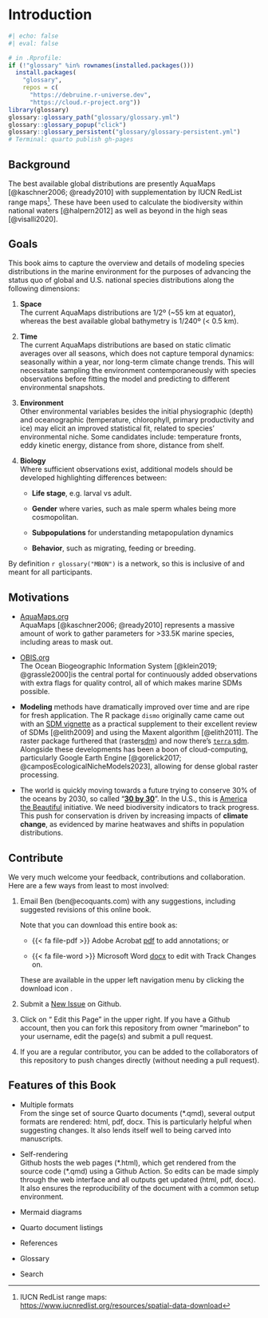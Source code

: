 # Introduction

```r
#| echo: false
#| eval: false

# in .Rprofile:
if (!"glossary" %in% rownames(installed.packages()))
  install.packages(
    "glossary",
    repos = c(
      "https://debruine.r-universe.dev",
      "https://cloud.r-project.org"))
library(glossary)
glossary::glossary_path("glossary/glossary.yml")
glossary::glossary_popup("click")
glossary::glossary_persistent("glossary/glossary-persistent.yml")
# Terminal: quarto publish gh-pages
```

## Background

The best available global distributions are presently AquaMaps [@kaschner2006; @ready2010] with supplementation by IUCN RedList range maps[^index-1]. These have been used to calculate the biodiversity within national waters [@halpern2012] as well as beyond in the high seas [@visalli2020].

[^index-1]: IUCN RedList range maps: <https://www.iucnredlist.org/resources/spatial-data-download>

## Goals

This book aims to capture the overview and details of modeling species distributions in the marine environment for the purposes of advancing the status quo of global and U.S. national species distributions along the following dimensions:

1.  **Space**\
    The current AquaMaps distributions are ${1}/{2}$º (\~55 km at equator), whereas the best available global bathymetry is ${1}/{240}$º (\< 0.5 km).

2.  **Time**\
    The current AquaMaps distributions are based on static climatic averages over all seasons, which does not capture temporal dynamics: seasonally within a year, nor long-term climate change trends. This will necessitate sampling the environment contemporaneously with species observations before fitting the model and predicting to different environmental snapshots.

3.  **Environment**\
    Other environmental variables besides the initial physiographic (depth) and oceanographic (temperature, chlorophyll, primary productivity and ice) may elicit an improved statistical fit, related to species' environmental niche. Some candidates include: temperature fronts, eddy kinetic energy, distance from shore, distance from shelf.

4.  **Biology**\
    Where sufficient observations exist, additional models should be developed highlighting differences between:

    -   **Life stage**, e.g. larval vs adult.

    -   **Gender** where varies, such as male sperm whales being more cosmopolitan.

    -   **Subpopulations** for understanding metapopulation dynamics

    -   **Behavior**, such as migrating, feeding or breeding.

By definition `r glossary("MBON")` is a network, so this is inclusive of and meant for all participants.

## Motivations

-   [AquaMaps.org](https://aquamaps.org/)\
    AquaMaps [@kaschner2006; @ready2010] represents a massive amount of work to gather parameters for \>33.5K marine species, including areas to mask out.

-   [OBIS.org](OBIS.org)\
    The Ocean Biogeographic Information System [@klein2019; @grassle2000]is the central portal for continuously added observations with extra flags for quality control, all of which makes marine SDMs possible.

-   **Modeling** methods have dramatically improved over time and are ripe for fresh application. The R package `dismo` originally came came out with an [SDM vignette](https://cran.r-project.org/web/packages/dismo/vignettes/sdm.pdf) as a practical supplement to their excellent review of SDMs [@elith2009] and using the Maxent algorithm [@elith2011]. The raster package furthered that (raster[sdm](https://rspatial.org/raster/sdm/)) and now there's [`terra` sdm](https://rspatial.org/sdm/). Alongside these developments has been a boon of cloud-computing, particularly Google Earth Engine [@gorelick2017; @camposEcologicalNicheModels2023], allowing for dense global raster processing.

-   The world is quickly moving towards a future trying to conserve 30% of the oceans by 2030, so called "[**30 by 30**](https://en.wikipedia.org/wiki/30_by_30)". In the U.S., this is [America the Beautiful](https://www.noaa.gov/america-the-beautiful) initiative. We need biodiversity indicators to track progress. This push for conservation is driven by increasing impacts of **climate change**, as evidenced by marine heatwaves and shifts in population distributions.

## Contribute

We very much welcome your feedback, contributions and collaboration. Here are a few ways from least to most involved:

1.  Email Ben (ben\@ecoquants.com) with any suggestions, including suggested revisions of this online book.

    ::: callout-note
    Note that you can download this entire book as:

    -   {{< fa file-pdf >}} Adobe Acrobat [pdf](https://marinebon.github.io/MarineSDMs/MarineSDMs.pdf) to add annotations; or

    -   {{< fa file-word >}} Microsoft Word [docx](https://marinebon.github.io/MarineSDMs/MarineSDMs.docx) to edit with Track Changes on.

    These are available in the upper left navigation menu by clicking the download icon <i class="bi bi-download"></i>.
    :::

2.  Submit a [New Issue](https://github.com/marinebon/MarineSDMs/issues/new/choose) on Github.

3.  Click on "<i class="bi bi-github"></i> Edit this Page" in the upper right. If you have a Github account, then you can fork this repository from owner "marinebon" to your username, edit the page(s) and submit a pull request.

4.  If you are a regular contributor, you can be added to the collaborators of this repository to push changes directly (without needing a pull request).

## Features of this Book

-   Multiple formats\
    From the singe set of source Quarto documents (\*.qmd), several output formats are rendered: html, pdf, docx. This is particularly helpful when suggesting changes. It also lends itself well to being carved into manuscripts.

-   Self-rendering\
    Github hosts the web pages (\*.html), which get rendered from the source code (\*.qmd) using a Github Action. So edits can be made simply through the web interface and all outputs get updated (html, pdf, docx). It also ensures the reproducibility of the document with a common setup environment.

-   Mermaid diagrams

-   Quarto document listings

-   References

-   Glossary

-   Search
